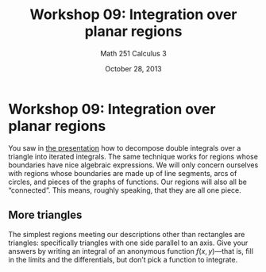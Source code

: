 % Workshop 09: Integration over planar regions
% Math 251 Calculus 3
% October 28, 2013

# Workshop 09: Integration over planar regions

You saw in [the presentation][d13] how to decompose double integrals over a triangle into iterated integrals. The same technique works for regions whose boundaries have nice algebraic expressions. We will only concern ourselves with regions whose boundaries are made up of line segments, arcs of circles, and pieces of the graphs of functions. Our regions will also all be "connected". This means, roughly speaking, that they are all one piece.

## More triangles

The simplest regions meeting our descriptions other than rectangles are triangles: specifically triangles with one side parallel to an axis. Give your answers by writing an integral of an anonymous function $f(x,y)$---that is, fill in the limits and the differentials, but don't pick a function to integrate.

\begin{questions}

\question For each triangle, find the limits of an iterated integral in each of the possible orders of integration. Draw \emph{big, beautiful pictures}.

\begin{parts}

    \part The triangle with vertices $(-1,2)$, $(2, 2)$, and $(-1, -2)$.
    \begin{solution}
        The edges of the triangle are segments lying in the lines $x = -1$, $y = 2$, and (by a quick calculation) $y - 2 = (4/3)(x - 2)$, or $3y - 6 = 4x - 8$, or $4x - 3y = 2$. If we integrate $dy \; dx$, we are using vertical segments. Evidently, these segments range from $x = -1$ to $x = 2$. The segment at $x$ has least height $4x/3 - 2/3$ and greatest height $2$. Thus, our integral would have the form
        \begin{equation*}
            \int_{-1}^2 \int_{4x/3-2/3}^{2} f(x,y) dy \; dx.
        \end{equation*}
        On the other hand, if we integrate using horizontal segments, the order of integration is $dx \; dy$. The segments lie between $y = -2$ and $y = 2$, and the segment at height $y$ has left endpoint $-1$ and right endpoint $(2-3y)/4 = 1/2 - 3y/4$. Thus, the integral should be
        \begin{equation*}
            \int_{-2}^2 \int_{-1}^{1/2-3y/4} f(x,y) dx \; dy.
        \end{equation*}
    \end{solution}

    \part The triangle with vertices $(-1, 2)$, $(-1, -1)$, and $(1,1)$.
    \begin{solution}
        In this problem, each order of integration presents a different challenge. Let us first identify the bounding curves. These are $x = -1$, $y = x$, and $y - 1 = (-1/2)(x-1)$. This last is equivalent to the more convenient $x + 2y = 3$.

        If we use vertical segments, it is clear from a picture that the segments lie between $x = -1$ and $x = 1$. The bottom endpoint of the segment at $x$ is thus $x$, while he top endpoint is $3/2 - x/2$. Putting this together, we write
        \begin{equation*}
            \int_{-1}^{1} \int_{x}^{3/2-x/2} f(x,y) dy \; dx.
        \end{equation*}
        For the other order of integration, we have horizontal segments living between $y = -1$ and $y = 2$. The segment at height $y$ evidently has its left endpoint at $x = -1$, but the right endpoint is troublesome. We will need to use two integrals, because if $y > 1$, the right endpoint lies on the line $x + 2y = 3$, while if $y < 1$, the right endpoint lies on the line $y = x$. We obtain
        \begin{equation*}
            \int_{-1}^1 \int_{-1}^{x} f(x,y) dx \; dy + \int_{1}^2 \int_{-1}^{3-2y} f(x,y) dx \; dy. 
        \end{equation*}
        It is not unusual for one order of integration to be easier. Here, the shape of the boundary gives us a natural preference for the $dy \; dx$ order, because it allows us to use a single iterated integral.
    \end{solution}
    \part The triangle with verticles $(-1, -1)$, $(3, -1)$, and $(0,2)$. 
    \begin{solution}
        This is similar to the previous problem. The bounding curves are $y = -1$, $3x - y = -2$, and $x+y = 2$. With horizontal segments we obtain
        \begin{equation*}
            \int_{-1}^{2}\int_{y/3-2/3}^{2-y} f(x,y) dx \; dy,
        \end{equation*}
        and with vertical ones we get
        \begin{equation*}
            \int_{-1}^{0} \int_{-1}^{3x+2} f(x,y) dy \; dx + \int_{0}^{3} \int_{-1}^{2-x} f(x,y) dy \; dx.
        \end{equation*}
    \end{solution}
\end{parts}

\subsection{Regions with curved boundaries}

\question Let $R$ be the region whose boundary is the lines $y = 0$ and $x = 2$ and the parabola $x = y^2$. Find limits for iterated integrals over $R$ in both orders.
\begin{solution}
    This is not very different from the triangle examples. Using vertical segments, we get
    \begin{equation*}
        \int_{0}^{2} \int_{0}^{\sqrt{x}} f(x,y) dy \; dx,
    \end{equation*}
    while horizontal segments yield
    \begin{equation*}
        \int_{0}^{\sqrt{2}} \int_{y^2}^{2} f(x,y) dx \; dy.
    \end{equation*}
\end{solution}

\question Let $U$ and $L$ be the parts of the unit disk that fall in the upper and lower half-planes, respectively. Find limits for iterated integrals over $U$ and $L$, in both orders.

\dwrspace{1}

\newpage

\question Let $\mathbf{D}$ be the unit disk. Find limits for iterated integrals over $\mathbf{D}$ in both orders. (Use your answers to the previous part.)

\dwrspace{1}

\subsection{When order matters}

\question Let $C$ be the circular cap consisting of those points of $\mathbf{D}$ whose $x$-coordinates are at least $-1/2$. Draw $C$, and try to find limits for an iterated integral over it in one or the other order. Does it make a difference which order you choose?

\dwrspace{2}

\newpage

\question Let $S$ be the parabolic sector whose boundary is the parabola $y = x^2$ and the line $y = x + 2$. 

\begin{parts}

    \part Find limits for an iterated integral over $S$ in the order $dy \; dx$.

    \dwrspace{1}

    \part Find limits for an iterated integral over $S$ in the order $dx \; dy$.

    \dwrspace{1}

\end{parts}

\end{questions}

[d13]: ../../decks/13/Deck.pdf